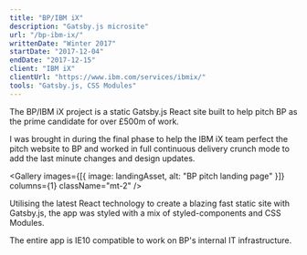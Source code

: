 ```yaml
---
title: "BP/IBM iX"
description: "Gatsby.js microsite"
url: "/bp-ibm-ix/"
writtenDate: "Winter 2017"
startDate: "2017-12-04"
endDate: "2017-12-15"
client: "IBM iX"
clientUrl: "https://www.ibm.com/services/ibmix/"
tools: "Gatsby.js, CSS Modules"
---
```




The BP/IBM iX project is a static Gatsby.js React site built to help pitch BP as the prime candidate for over £500m of work.

I was brought in during the final phase to help the IBM iX team perfect the pitch website to BP and worked in full continuous delivery crunch mode to add the last minute changes and design updates.

<Gallery
  images={[{ image: landingAsset, alt: "BP pitch landing page" }]}
  columns={1}
  className="mt-2"
/>

Utilising the latest React technology to create a blazing fast static site with Gatsby.js, the app was styled with a mix of styled-components and CSS Modules.

The entire app is IE10 compatible to work on BP's internal IT infrastructure.
